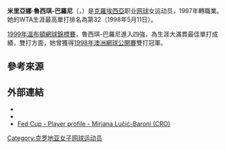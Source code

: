 {{Infobox 网球
|姓名=Mirjana Lučić-Baroni
|image= [[File:Lucic_Baroni_RG16_(1)_(27304827472).jpg|250px]]
|国籍={{CRO}}
|生年=1982年
|生日={{birth date and age|mf=yes|1982|3|9}}
|出生地=[[克羅埃西亞|克羅埃西亞]]
|居住地=[[克羅埃西亞|克羅埃西亞]]
|身高=181
|体重=71
|持拍手=右
|反拍=雙手
|转职业年=1997年
|球拍=
|球衣=
|球鞋=
|单打最高排名=32（1998年5月11日）
|双打最高排名=19（1998年10月26日）
|现单打排名=
|现双打排名=
|单打冠军头衔=（WTA）3（ITF）4
|双打冠军头衔=（WTA）3（ITF）3
|职业战绩=
|雙打職業戰績=
|奖金=$ 2,631,632[[美元|美元]]
|澳网最好成绩=四強（2017）
|法网最好成绩=第三輪（2001,2015）
|温网最好成绩=四強（[[1999年溫布頓網球錦標賽女子單打比賽|1999]]）
|美网最好成绩=第四輪（2014）
|澳網雙打最好成績='''冠軍'''（1998）
|法網雙打最好成績=第三輪（2013,2016）
|溫網雙打最好成績=八強（2013）
|美網雙打最好成績=第三輪（2013）
|大满贯个数=1
|奥运会最好成绩=
}}

'''米里亞娜·魯西琪-巴羅尼'''（{{lang-en|'''Mirjana Lučić-Baroni'''}}，{{bd|1982年|3月9日|catIdx=Lučić-Baroni, Mirjana}}）是[[克羅埃西亞|克羅埃西亞]]职业[[网球|网球]]女运动员，1997年轉職業。她的WTA生涯最高單打排名為第32（1998年5月11日）。

[[1999年溫布頓網球錦標賽|1999年溫布頓網球錦標賽]]，魯西琪-巴羅尼進入四強，為生涯大滿貫最佳單打成績，雙打方面，她曾獲得[[1998年澳洲網球公開賽|1998年澳洲網球公開賽]]雙打冠軍。

==參考來源==
{{reflist}}

==外部連結==
{{Commonscat|Mirjana Lučić-Baroni}}
* {{WTA|4838}}
* {{ITF Profile|id=20009551}}
* [http://www.fedcup.com/en/players/player/profile.aspx?playerid=20009551 Fed Cup - Player profile - Mirjana Lučić-Baroni (CRO)] {{Wayback|url=http://www.fedcup.com/en/players/player/profile.aspx?playerid=20009551 |date=20160402102943 }}

{{DEFAULTSORT:Lučić-Baroni, Mirjana}}

[[Category:克罗地亚女子网球运动员|Category:克罗地亚女子网球运动员]]